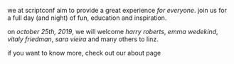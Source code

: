 
we at scriptconf aim to provide a great experience *for everyone*. join us for a full
day (and night) of fun, education and inspiration.

on *october 25th, 2019*, we will welcome <em><Link href="/harry"><a>harry</a></Link> roberts</em>, <em><Link href="/emma"><a>emma</a></Link> wedekind</em>, <em><Link href="/vitaly"><a>vitaly</a></Link> friedman</em>, <em><Link href="/sara"><a>sara</a></Link> vieira</em> and many others to linz.

if you want to know more, check out our <Link href="/about"><a>about page</a></Link>
